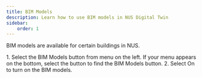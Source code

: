 ```yaml
---
title: BIM Models
description: Learn how to use BIM models in NUS Digital Twin
sidebar:
    order: 1
---
```


BIM models are available for certain buildings in NUS. 

<Steps>
1. Select the <span style={{ display: 'inline-block' }}><Icons.BIMModels height="1.125rem" width="1.125rem" /></span> BIM Models button from menu on the left. If your menu appears on the bottom, select the <span style={{ display: 'inline-block' }}><Icons.Layers height="1.125rem" width="1.125rem" /></span> button to find the BIM Models button.
2. Select On to turn on the BIM models.
</Steps>